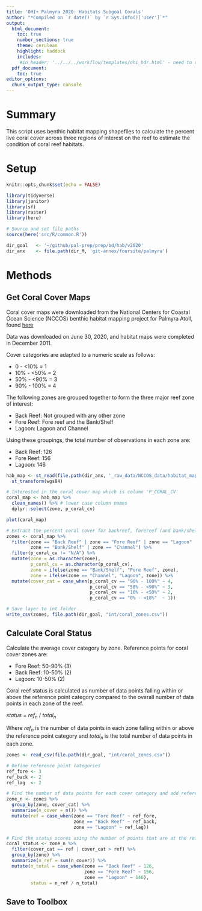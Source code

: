 ```yaml
---
title: 'OHI+ Palmyra 2020: Habitats Subgoal Corals'
author: "*Compiled on `r date()` by `r Sys.info()['user']`*"
output: 
  html_document:
    toc: true
    number_sections: true
    theme: cerulean
    highlight: haddock
    includes: 
     #in_header: '../../../workflow/templates/ohi_hdr.html' - need to update this
  pdf_document:
    toc: true
editor_options: 
  chunk_output_type: console
---
```


# Summary
This script uses benthic habitat mapping shapefiles to calculate the percent live coral cover across three regions of interest on the reef to estimate the condition of coral reef habitats. 

# Setup

```r
knitr::opts_chunk$set(echo = FALSE)

library(tidyverse)
library(janitor)
library(sf)
library(raster)
library(here)

# Source and set file paths
source(here('src/R/common.R'))

dir_goal   <- '~/github/pal-prep/prep/bd/hab/v2020'
dir_anx    <- file.path(dir_M, 'git-annex/foursite/palmyra')
```

# Methods

## Get Coral Cover Maps

Coral cover maps were downloaded from the National Centers for Coastal Ocean Science (NCCOS) benthic habitat mapping project for Palmyra Atoll, found [here](https://products.coastalscience.noaa.gov/collections/benthic/e58palmyra/#horizontalTab3)   

Data was downloaded on June 30, 2020, and habitat maps were completed in December 2011.   

Cover categories are adapted to a numeric scale as follows:  

 - 0   - <10% = 1   
 - 10% - <50% = 2   
 - 50% - <90% = 3   
 - 90% - 100% = 4   

The following zones are grouped together to form the three major reef zone of interest:  

 - Back Reef: Not grouped with any other zone   
 - Fore Reef: Fore reef and the Bank/Shelf   
 - Lagoon: Lagoon and Channel   

Using these groupings, the total number of observations in each zone are:   

 - Back Reef: 126   
 - Fore Reef: 156  
 - Lagoon: 146   
 
```r

hab_map <- st_read(file.path(dir_anx, '_raw_data/NCCOS_data/habitat_map'), layer = "Palmyra_Habitat_Map_Final") %>% 
  st_transform(wgs84)

# Interested in the coral cover map which is column 'P_CORAL_CV'
coral_map <- hab_map %>% 
  clean_names() %>% # lower case column names
  dplyr::select(zone, p_coral_cv)

plot(coral_map)

# Extract the percent coral cover for backreef, forereef (and bank/shelf), and lagoon (and channel)
zones <- coral_map %>% 
  filter(zone == "Back Reef" | zone == "Fore Reef" | zone == "Lagoon" |
         zone == "Bank/Shelf" | zone == "Channel") %>% 
  filter(p_coral_cv != "N/A") %>% 
  mutate(zone = as.character(zone),
         p_coral_cv = as.character(p_coral_cv),
         zone = ifelse(zone == "Bank/Shelf", "Fore Reef", zone),
         zone = ifelse(zone == "Channel", "Lagoon", zone)) %>% 
  mutate(cover_cat = case_when(p_coral_cv == "90% - 100%" ~ 4,
                               p_coral_cv == "50% - <90%" ~ 3,
                               p_coral_cv == "10% - <50%" ~ 2,
                               p_coral_cv == "0% - <10%"  ~ 1))

# Save layer to int folder
write_csv(zones, file.path(dir_goal, "int/coral_zones.csv"))
```

## Calculate Coral Status

Calculate the average cover category by zone. Reference points for coral cover zones are:   

 - Fore Reef: 50-90% (3)   
 - Back Reef: 10-50% (2)   
 - Lagoon:    10-50% (2)   
 
Coral reef status is calculated as number of data points falling within or above the reference point category compared to the overall number of data points in each zone of the reef.   

$status~=~ref_{n}~/~total_{n}$   

Where $ref_{n}$ is the number of data points in each zone falling within or above the reference point category and $total_{n}$ is the total number of data points in each zone.   

```r

zones <- read_csv(file.path(dir_goal, "int/coral_zones.csv"))

# Define reference point categories
ref_fore <- 3
ref_back <- 2
ref_lag  <- 2

# Find the number of data points for each cover category and add reference categories
zone_n <- zones %>%
  group_by(zone, cover_cat) %>%
  summarise(n_cover = n()) %>% 
  mutate(ref = case_when(zone == "Fore Reef" ~ ref_fore,
                         zone == "Back Reef" ~ ref_back,
                         zone == "Lagoon" ~ ref_lag))

# Find the status scores using the number of points that are at the reference category or better
coral_status <- zone_n %>% 
  filter(cover_cat == ref | cover_cat > ref) %>% 
  group_by(zone) %>% 
  summarize(n_ref = sum(n_cover)) %>% 
  mutate(n_total = case_when(zone == "Back Reef" ~ 126,
                             zone == "Fore Reef" ~ 156,
                             zone == "Lagoon" ~ 146),
         status = n_ref / n_total)
```

## Save to Toolbox 
